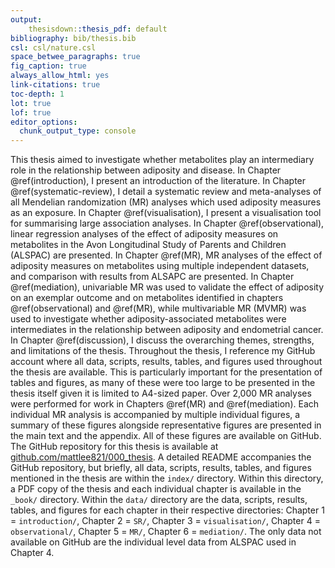 ```yaml
---
output: 
    thesisdown::thesis_pdf: default
bibliography: bib/thesis.bib
csl: csl/nature.csl
space_betwee_paragraphs: true
fig_caption: true
always_allow_html: yes
link-citations: true
toc-depth: 1
lot: true
lof: true
editor_options: 
  chunk_output_type: console
---
```


This thesis aimed to investigate whether metabolites play an intermediary role in the relationship between adiposity and disease. In Chapter \@ref(introduction), I present an introduction of the literature. In Chapter \@ref(systematic-review), I detail a systematic review and meta-analyses of all Mendelian randomization (MR) analyses which used adiposity measures as an exposure. In Chapter \@ref(visualisation), I present a visualisation tool for summarising large association analyses. In Chapter \@ref(observational), linear regression analyses of the effect of adiposity measures on metabolites in the Avon Longitudinal Study of Parents and Children (ALSPAC) are presented. In Chapter \@ref(MR), MR analyses of the effect of adiposity measures on metabolites using multiple independent datasets, and comparison with results from ALSAPC are presented. In Chapter \@ref(mediation), univariable MR was used to validate the effect of adiposity on an exemplar outcome and on metabolites identified in chapters \@ref(observational) and \@ref(MR), while multivariable MR (MVMR) was used to investigate whether adiposity-associated metabolites were intermediates in the relationship between adiposity and endometrial cancer. In Chapter \@ref(discussion), I discuss the overarching themes, strengths, and limitations of the thesis. \par

Throughout the thesis, I reference my GitHub account where all data, scripts, results, tables, and figures used throughout the thesis are available. This is particularly important for the presentation of tables and figures, as many of these were too large to be presented in the thesis itself given it is limited to A4-sized paper. Over 2,000 MR analyses were performed for work in Chapters \@ref(MR) and \@ref(mediation). Each individual MR analysis is accompanied by multiple individual figures, a summary of these figures alongside representative figures are presented in the main text and the appendix. All of these figures are available on GitHub. \par

The GitHub repository for this thesis is available at [github.com/mattlee821/000_thesis](https://github.com/mattlee821/000_thesis). A detailed README accompanies the GitHub repository, but briefly, all data, scripts, results, tables, and figures mentioned in the thesis are within the `index/` directory. Within this directory, a PDF copy of the thesis and each individual chapter is available in the `_book/` directory. Within the `data/` directory are the data, scripts, results, tables, and figures for each chapter in their respective directories: Chapter 1 = `introduction/`, Chapter 2 = `SR/`, Chapter 3 = `visualisation/`, Chapter 4 = `observational/`, Chapter 5 = `MR/`, Chapter 6 = `mediation/`. The only data not available on GitHub are the individual level data from ALSPAC used in Chapter 4. \par





